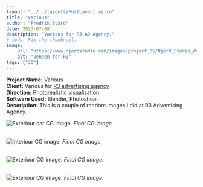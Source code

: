 ```yaml
---
layout: "../../layouts/PostLayout.astro"
title: "Various"
author: "Fredrik Svärd"
date: 2023-07-08
description: "Various for R3 AD Agency."
# todo: Fix the thumbnail.
image:
    url: "https://www.njordstudio.com/images/project_05/Njord_Studio_Wet_Asphalt_Volvo_02.jpg"
    alt: "Jensen for R3"
tags: ["3D"]
---
```



<b>Project Name:</b> Various<br />
<b>Client:</b> Various for <a href="https://www.r-3.se/">R3 advertising agency</a><br />
<b>Direction:</b> Photorealistic visualisation.<br />
<b>Software Used:</b> Blender, Photoshop.<br />
<b>Description:</b> This is a couple of random images I did at R3 Adventising Agency.<br />


<Image
    src="https://www.njordstudio.com/images/project_05/Njord_Studio_Wet_Asphalt_Volvo_02.jpg"
    alt="Exteriour car CG image."
    placeholder="blurhash"
/>
<i>Final CG image.</i>
<br />
<br />

<Image
    src="https://www.njordstudio.com/images/project_08/Njord_Studio_Rum.jpg"
    alt="Interiour CG image."
    placeholder="blurhash"
/>
<i>Final CG image.</i>
<br />
<br />

<Image
    src="https://www.njordstudio.com/images/project_06/Njord_Studio_SunOff.jpg"
    alt="Exteriour CG image."
    placeholder="blurhash"
/>
<i>Final CG image.</i>
<br />
<br />

<Image
    src="https://www.njordstudio.com/images/project_07/Njord_Studio_Attefallshus_001.jpg"
    alt="Exteriour CG image."
    placeholder="blurhash"
/>
<i>Final CG image.</i>
<br />
<br />